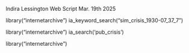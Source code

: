 Indira Lessington 
Web Script 
Mar. 19th 2025



library("internetarchive")
ia_keyword_search("sim_crisis_1930-07_37_7")

library("internetarchive")
    ia_search('pub_crisis')

library("internetarchive")
